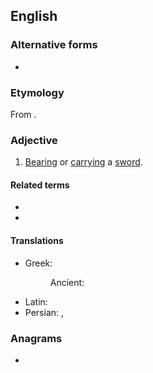 {{also|sword-bearing}}
==English==

===Alternative forms===
* {{l|en|sword-bearing}}

===Etymology===
From {{compound|en|sword|bearing}}.

===Adjective===
{{en-adj|-}}

# [[bearing|Bearing]] or [[carrying]] a [[sword]].

====Related terms====
* {{l|en|swordbearer}}
* {{l|en|sword-bearer}}

====Translations====
{{trans-top|carrying a sword}}
* Greek:
*: Ancient: {{t|grc|ξιφηφόρος}}
{{trans-mid}}
* Latin: {{t|la|ensifer}}
* Persian: {{t|fa|تیغور|tr=tiγvar}}, {{t|fa|شمشیردار|tr=šamširdār}}
{{trans-bottom}}

===Anagrams===
* {{anagrams|en|a=abdeginorrsw|bearing sword}}